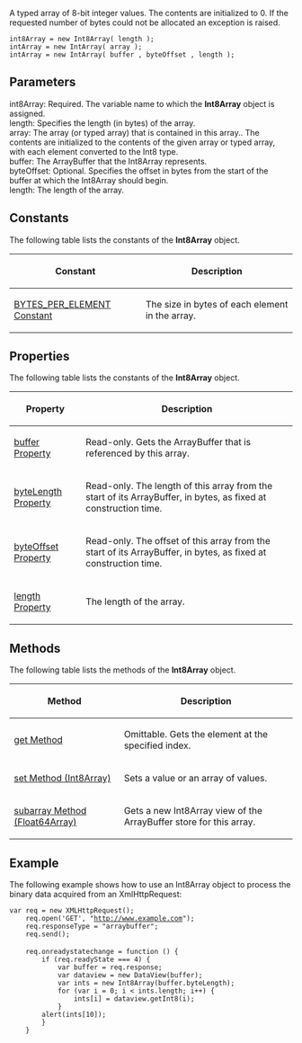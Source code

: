 A typed array of 8-bit integer values. The contents are initialized to 0. If the requested number of bytes could not be allocated an exception is raised.

 int8Array = new Int8Array( length );
 intArray = new IntArray( array );
 intArray = new IntArray( buffer , byteOffset , length );
==Parameters==
; int8Array: Required. The variable name to which the '''Int8Array''' object is assigned.
; length: Specifies the length (in bytes) of the array.
; array: The array (or typed array) that is contained in this array.. The contents are initialized to the contents of the given array or typed array, with each element converted to the Int8 type.
; buffer: The ArrayBuffer that the Int8Array represents.
; byteOffset: Optional. Specifies the offset in bytes from the start of the buffer at which the Int8Array should begin.
; length: The length of the array.

==Constants==
The following table lists the constants of the '''Int8Array''' object.

{| class='wikitable'
|-
! Constant
! Description
|-
| [[javascript/Int8Array/BYTES PER ELEMENT|BYTES_PER_ELEMENT Constant]]
| The size in bytes of each element in the array.
|}

==Properties==
The following table lists the constants of the '''Int8Array''' object.

{| class='wikitable'
|-
! Property
! Description
|-
| [[javascript/Int8Array/buffer|buffer Property]]
| Read-only. Gets the ArrayBuffer that is referenced by this array.
|-
| [[javascript/Int8Array/byteLength|byteLength Property]]
| Read-only. The length of this array from the start of its ArrayBuffer, in bytes, as fixed at construction time.
|-
| [[javascript/Int8Array/byteOffset|byteOffset Property]]
| Read-only. The offset of this array from the start of its ArrayBuffer, in bytes, as fixed at construction time.
|-
| [[javascript/Int8Array/length|length Property]]
| The length of the array.
|}

==Methods==
The following table lists the methods of the '''Int8Array''' object.

{| class='wikitable'
|-
! Method
! Description
|-
| [[javascript/Int8Array/get|get Method]]
| Omittable. Gets the element at the specified index.
|-
| [[javascript/Int8Array/set|set Method (Int8Array)]]
| Sets a value or an array of values.
|-
| [[javascript/Float64Array/subarray|subarray Method (Float64Array)]]
| Gets a new Int8Array view of the ArrayBuffer store for this array.
|}

==Example==
The following example shows how to use an Int8Array object to process the binary data acquired from an XmlHttpRequest:

 var req = new XMLHttpRequest();
     req.open('GET', "http://www.example.com");
     req.responseType = "arraybuffer";
     req.send();
 
     req.onreadystatechange = function () {
         if (req.readyState === 4) {
             var buffer = req.response;
             var dataview = new DataView(buffer);
             var ints = new Int8Array(buffer.byteLength);
             for (var i = 0; i &lt; ints.length; i++) {
                 ints[i] = dataview.getInt8(i);
             }
         alert(ints[10]);
         }
     }

